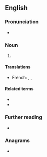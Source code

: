 ==English==

===Pronunciation===
* {{audio|en-us-FDMA.ogg|Audio (US)|lang=en}}

===Noun===
{{en-noun|-}}

# {{initialism of|frequency division multiple access|lang=en}}

====Translations====
{{trans-top|frequency division multiple access}}
* French: {{t+|fr|FDMA}}, {{t|fr|AMFR}}, {{t|fr|accès multiple par répartition dans les fréquences}}
{{trans-mid}}
{{trans-bottom}}

====Related terms====
* {{l|en|CDMA}}
* {{l|en|TDMA}}

===Further reading===
* {{pedialite}}

===Anagrams===
* {{anagrams|en|a=adfm|DAMF}}